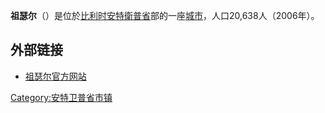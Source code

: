{{Unreferenced|time=2018-08-13T06:24:35+00:00}}
'''祖瑟尔'''（{{lang-nl|Zoersel}}）是位於[[比利时|比利时]][[安特衛普省|安特衛普省]]部的一座[[城市|城市]]，人口20,638人（2006年）。

== 外部链接 ==
* [http://www.zoersel.be/ 祖瑟尔官方网站] {{Wayback|url=http://www.zoersel.be/ |date=20210223193011 }}

{{安特卫普省市区}}
{{Belgium-geo-stub}}
{{DEFAULTSORT:Schoten}}

[[Category:安特卫普省市镇|Category:安特卫普省市镇]]